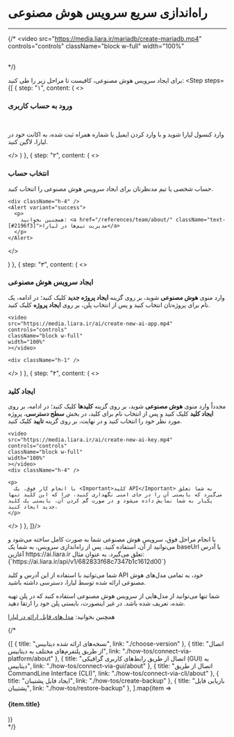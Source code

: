 

<Layout>
<Head>
<title>مستندات راه‌اندازی سریع سرویس هوش مصنوعی - لیارا</title>
<meta property="og:title" content="مستندات خدمات رایانش ابری لیارا" />
<meta property="og:description" content="مستندات راه‌اندازی سریع سرویس هوش مصنوعی در لیارا"  />
</Head>

# راه‌اندازی سریع سرویس هوش مصنوعی
<hr className="mb-2" />

{/* <video
src="https://media.liara.ir/mariadb/create-mariadb.mp4"
controls="controls"
className="block w-full"
width="100%"
></video>
<br /> */}

  برای ایجاد سرویس هوش مصنوعی، کافیست تا مراحل زیر را طی کنید:
  <Step  steps={[
{
  step: "۱",
  content: (
  <>
    <h3>ورود به حساب کاربری</h3>   
    <p>وارد <Link className="text-[#2196f3] " href="https://console.liara.ir">کنسول لیارا</Link> شوید و با وارد کردن ایمیل یا شماره همراه ثبت شده، به اکانت خود در لیارا، لاگین کنید.</p>
  </>
  )
  },
  {
  step: "۲",
  content: (
  <>
    <h3>انتخاب حساب</h3>
    <p>حساب شخصی یا تیم مدنظرتان برای ایجاد سرویس هوش مصنوعی را انتخاب کنید.</p>
    
    <div className="h-4" />
    <Alert variant="success">
      <p>
        همچنین بخوانید: <a href="/references/team/about/" className="text-[#2196f3]">مدیریت تیم‌ها در لیارا</a>
      </p>
    </Alert>
  </>

  )
  },
  {
  step: "۳",
  content: (
  <>
    <h3>ایجاد سرویس هوش مصنوعی</h3>
    <p>
      وارد منوی <b>هوش مصنوعی</b> شوید، بر روی گزینه <b>ایجاد پروژه جدید</b> کلیک کنید؛ در ادامه، یک نام برای پروژه‌تان انتخاب کنید و پس از انتخاب پلن، بر روی <b>ایجاد پروژه</b> کلیک کنید.
    </p>
    <div className="h-3" />

    <video
    src="https://media.liara.ir/ai/create-new-ai-app.mp4"
    controls="controls"
    className="block w-full"
    width="100%"
    ></video>    
    
    <div className="h-1" />
  </>
  )
  },
  {
  step: "۴",
  content: (
  <>
    <h3>ایجاد کلید</h3>
    <p>
      مجدداً وارد منوی <b>هوش مصنوعی</b> شوید، بر روی گزینه <b>کلیدها</b> کلیک کنید؛ در ادامه، بر روی <b>ایجاد کلید</b> کلیک کنید و پس از انتخاب نام برای کلید، در بخش <b>سطح دسترسی</b>، پروژه مورد نظر خود را انتخاب کنید و در نهایت، بر روی گزینه <b>تایید</b> کلیک کنید. 
    </p>
    <div className="h-3" />

    <video
    src="https://media.liara.ir/ai/create-new-ai-key.mp4"
    controls="controls"
    className="block w-full"
    width="100%"
    ></video>    
    <div className="h-4" />

    <p>
      با انجام کار فوق، یک <Important>کلید API</Important> به شما تعلق می‌گیرد که بایستی آن را در جای امنی نگهداری کنید، چرا که این کلید تنها یکبار به شما نمایش داده می‌شود و در صورت گم کردن آن، بایستی یک کلید جدید ایجاد کنید.
    </p>
  </>
  )
  },
]}/>
<div className="h-4" />
با انجام مراحل فوق، سرویس هوش مصنوعی شما به صورت کامل ساخته می‌شود و می‌توانید از آن، استفاده کنید.
پس از راه‌اندازی سرویس، به شما یک <Important>baseUrl</Important> با آدرس آغازین <Important>https://ai.liara.ir</Important> تعلق می‌گیرد. به عنوان مثال:

<div className="h-4" />
    <div dir='ltr'>
    <Highlight className="bash">
        {`https://ai.liara.ir/api/v1/682833f68c7347b1c1612d00`}
    </Highlight>
    </div>
<div className="h-4" />

شما می‌توانید با استفاده از این آدرس و کلید API خود، به تمامی مدل‌های هوش مصنوعی ارائه شده توسط لیارا، دسترسی داشته باشید.

<div className="h-3" />
<Alert variant="warning">
    <p>
      شما تنها می‌توانید از مدل‌هایی از سرویس هوش مصنوعی استفاده کنید که در پلن تهیه شده، تعریف شده باشد. در غیر اینصورت، بایستی 
      پلن خود را ارتقا دهید.
    </p>
</Alert>
<Alert variant="success">
    <p>
      همچنین بخوانید: <a href="/ai/about/#liara-provided-ais" className="text-[#2196f3] ">مدل‌های قابل ارائه در لیارا</a>
    </p>
</Alert>
<div className="h-3" />



{/* <Section id="see-also" title="همچنین بخوانید:" />

<div className='h-2' />
<div className="grid md:grid-cols-2 gap-4">
            {[
      {
        title: "نسخه‌های ارائه شده دیتابیس",
        link: "./choose-version"
      },
      {
        title: "اتصال از طریق پلتفرم‌های مختلف به دیتابیس",
        link: "./how-tos/connect-via-platform/about"
      },
      {
        title: "اتصال از طریق رابط‌های کاربری گرافیکی (GUI) به دیتابیس",
        link: "./how-tos/connect-via-gui/about"
      },
      {
        title: "اتصال از طریق CommandLine Interface (CLI)",
        link: "./how-tos/connect-via-cli/about"
      },
      {
        title: "ایجاد فایل پشتیبان",
        link: "./how-tos/create-backup"
      },
      {
        title: "بازیابی فایل پشتیبان",
        link: "./how-tos/restore-backup"
      },
  ].map(item =>
    <Link href={item.link}>
    <Card className="flex cursor-pointer w-full items-center justify-between">
        <div className="flex items-center gap-3">
        <h4>
            {item.title}
        </h4>
        </div>
        <GoArrowLeft className="ml-1" />
    </Card>
    </Link>
            )}
</div> */}

</Layout>